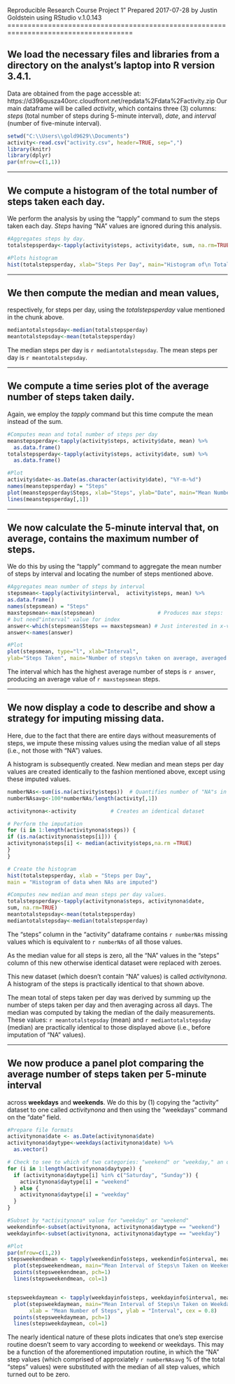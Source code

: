 Reproducible Research Course Project 1"
Prepared 2017-07-28 by Justin Goldstein using RStudio v.1.0.143
=====================================================================================

## We load the necessary files and libraries from a directory on the analyst's laptop into R version 3.4.1.  
Data are obtained from the page accessble at: https://d396qusza40orc.cloudfront.net/repdata%2Fdata%2Factivity.zip
Our main dataframe will be called *activity*, which contains three (3) columns: *steps* (total number of steps during 5-minute interval), 
*date*, and *interval* (number of five-minute interval).

```{r loadfiles_and_libraries, echo=TRUE, message=F, warning=F}
setwd("C:\\Users\\gold9629\\Documents")
activity<-read.csv("activity.csv", header=TRUE, sep=",")
library(knitr)
library(dplyr)
par(mfrow=c(1,1))
```

---

## We compute a **histogram** of the total number of steps taken each day.  
We perform the analysis by using the "tapply" command to sum the
steps taken each day.  *Steps* having "NA" values are ignored during this analysis. 

```{r totalstepshistogram, echo=TRUE}
#Aggregates steps by day.
totalstepsperday<-tapply(activity$steps, activity$date, sum, na.rm=TRUE) 

#Plots histogram
hist(totalstepsperday, xlab="Steps Per Day", main="Histogram of\n Total Steps per Day")
```

---

## We then compute the **median** and **mean** values,
respectively, for steps per day, 
using the *totalstepsperday* value mentioned in the chunk above.

``` {r steps, echo=TRUE}
mediantotalstepsday<-median(totalstepsperday)
meantotalstepsday<-mean(totalstepsperday)
```

The median steps per day is `r mediantotalstepsday`.
The mean steps per day is `r meantotalstepsday`.

---

## We compute a time series plot of the average number of steps taken daily.  
Again, we employ the *tapply* command but this time compute the mean instead of the sum.


``` {r avg_steps_day, echo=TRUE}
#Computes mean and total number of steps per day
meanstepsperday<-tapply(activity$steps, activity$date, mean) %>%
  as.data.frame()
totalstepsperday<-tapply(activity$steps, activity$date, sum) %>%
  as.data.frame()

#Plot
activity$date<-as.Date(as.character(activity$date), "%Y-m-%d")
names(meanstepsperday) = "Steps"
plot(meanstepsperday$Steps, xlab="Steps", ylab="Date", main="Mean Number of Steps per Day")
lines(meanstepsperday[,1])
```

---

## We now calculate the 5-minute interval that, on average, contains the maximum number of steps.  
We do this by using the "tapply" command to aggregate the mean number of steps by interval
and locating the number of steps mentioned above.


``` {r fivemininterval, echo=TRUE}

#Aggregates mean number of steps by interval
stepsmean<-tapply(activity$interval,  activity$steps, mean) %>%
as.data.frame()
names(stepsmean) = "Steps"
maxstepsmean<-max(stepsmean)                    # Produces max steps:  2050
# but need"interval" value for index
answer<-which(stepsmean$Steps == maxstepsmean) # Just interested in x-val: Produces 591.
answer<-names(answer)

#Plot
plot(stepsmean, type="l", xlab="Interval",
ylab="Steps Taken", main="Number of steps\n taken on average, averaged across all days", cex = 0.7)
```

The interval which has the highest average number of steps is `r answer`, 
producing an average value of `r maxstepsmean` steps.


---

## We now display a code to describe and show a strategy for **imputing** missing data.
Here, due to the fact that there are entire days without measurements of steps, we impute 
these missing values using the median value of all steps (i.e., not those with "NA") values.  

A histogram is subsequently created.  New median and mean steps per day values are created 
identically to the fashion mentioned above, except using these imputed values.


``` {r imputing, echo=TRUE}
numberNAs<-sum(is.na(activity$steps))  # Quantifies number of "NA"s in "steps" column
numberNAsavg<-100*numberNAs/length(activity[,1])

activitynona<-activity           # Creates an identical dataset

# Perform the imputation
for (i in 1:length(activitynona$steps)) {
if (is.na(activitynona$steps[i])) {
activitynona$steps[i] <- median(activity$steps,na.rm =TRUE)
}
}

# Create the histogram
hist(totalstepsperday, xlab = "Steps per Day", 
main = "Histogram of data when NAs are imputed")

#Computes new median and mean steps per day values.
totalstepsperday<-tapply(activitynona$steps, activitynona$date,
sum, na.rm=TRUE)
meantotalstepsday<-mean(totalstepsperday)
mediantotalstepsday<-median(totalstepsperday)
```

The "steps" column in the "activity" dataframe contains `r numberNAs` missing values which is 
equivalent to `r numberNAs` of all those values.

As the median value for all steps is zero, all the "NA" values in the "steps" 
column of this new otherwise identical dataset were replaced with zeroes.

This new dataset (which doesn't contain "NA" values) is called *activitynona*.  
A histogram of the steps is practically identical to that shown above.

The mean total of steps taken per day was derived by summing up the number of steps taken per day and 
then averaging across all days.  The median was computed by taking the median of the daily measurements.  
These values: `r meantotalstepsday` (mean) and `r mediantotalstepsday` (median) are practically identical to 
those displayed above (i.e., before imputation of "NA" values).

---
  
## We now produce a panel plot comparing the average number of steps taken per 5-minute interval
across **weekdays** and **weekends**.  We do this by (1) copying the "activity" dataset to one called 
*activitynona* and then using the "weekdays" command on the "date" field.

``` {r weekends_weekdays, echo=TRUE}

#Prepare file formats
activitynona$date <- as.Date(activitynona$date)
activitynona$daytype<-weekdays(activitynona$date) %>%
  as.vector()

# Check to see to which of two categories: "weekend" or "weekday," an obs belongs
for (i in 1:length(activitynona$daytype)) {
  if (activitynona$daytype[i] %in% c("Saturday", "Sunday")) { 
    activitynona$daytype[i] = "weekend"
  } else {
    activitynona$daytype[i] = "weekday"
  }
}

#Subset by *activitynona* value for "weekday" or "weekend"
weekendinfo<-subset(activitynona, activitynona$daytype == "weekend")
weekdayinfo<-subset(activitynona, activitynona$daytype == "weekday")

#Plot
par(mfrow=c(1,2))
stepsweekendmean <- tapply(weekendinfo$steps, weekendinfo$interval, mean)
  plot(stepsweekendmean, main="Mean Interval of Steps\n Taken on Weekends", cex = 0.8, xlab = "Mean Number of Steps", ylab = "Interval")
  points(stepsweekendmean, pch=1)
  lines(stepsweekendmean, col=1)


stepsweekdaymean <- tapply(weekdayinfo$steps, weekdayinfo$interval, mean) 
  plot(stepsweekdaymean, main="Mean Interval of Steps\n Taken on Weekdays",
       xlab = "Mean Number of Steps", ylab = "Interval", cex = 0.8)
  points(stepsweekdaymean, pch=1)
  lines(stepsweekdaymean, col=1)

```

The nearly identical nature of these plots indicates that one's step exercise routine doesn't seem to vary 
according to weekend or weekdays.  This may be a function of the aforementioned imputation routine, in which 
the "NA" step values (which comprised of approxiately `r numberNAsavg` % of the total "steps" values) 
were substituted with the median of all step values, which turned out to be zero.     



